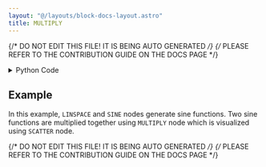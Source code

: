 ```yaml
---
layout: "@/layouts/block-docs-layout.astro"
title: MULTIPLY
---
```


{/* DO NOT EDIT THIS FILE! IT IS BEING AUTO GENERATED */}
{/* PLEASE REFER TO THE CONTRIBUTION GUIDE ON THE DOCS PAGE */}


<PythonDocsDisplay docstring={docstring} />

<details>
<summary>Python Code</summary>

```python
import numpy as np
from flojoy import OrderedPair, flojoy, Scalar, Vector
from nodes.TRANSFORMERS.ARITHMETIC.utils.arithmetic_utils import get_val
from functools import reduce


@flojoy
def MULTIPLY(
    a: OrderedPair | Scalar | Vector, b: list[OrderedPair | Scalar | Vector]
) -> OrderedPair | Scalar | Vector:
    """The MULTIPLY node multiplies two numeric arrays, vectors, matrices, or constants element-wise and returns the result.

    Inputs
    ------
    a : OrderedPair|Scalar|Vector
        The input a use to compute the product of a and b.
    b : OrderedPair|Scalar|Vector
        The input b use to compute the product of a and b.

    Returns
    -------
    OrderedPair|Scalar|Vector
        OrderedPair if a is an OrderedPair.
        x: the x-axis of input a.
        y: the result of the product of input a and input b.

        Scalar if a is a Scalar.
        c: the result of the product of input a and input b.

        Vector if a is a Vector.
        v: the result of the product of input a and input b.
    """

    initial = get_val(a)
    seq = map(lambda dc: get_val(dc), b)
    y = reduce(lambda u, v: np.multiply(u, v), seq, initial)

    match a:
        case OrderedPair():
            return OrderedPair(x=a.x, y=y)
        case Vector():
            return Vector(v=y)
        case Scalar():
            return Scalar(c=y)

```

[Find this Flojoy Block on GitHub](https://github.com/flojoy-ai/blocks/blob/main/blocks/TRANSFORMERS/ARITHMETIC/MULTIPLY/MULTIPLY.py)

</details>

## Example

<GetHelpWidget />

<AppDisplay app={app} blockName="MULTIPLY" client:visible />

In this example, `LINSPACE` and `SINE` nodes generate sine functions. Two sine functions are multiplied together using `MULTIPLY` node which is visualized using `SCATTER` node. 


{/* DO NOT EDIT THIS FILE! IT IS BEING AUTO GENERATED */}
{/* PLEASE REFER TO THE CONTRIBUTION GUIDE ON THE DOCS PAGE */}
